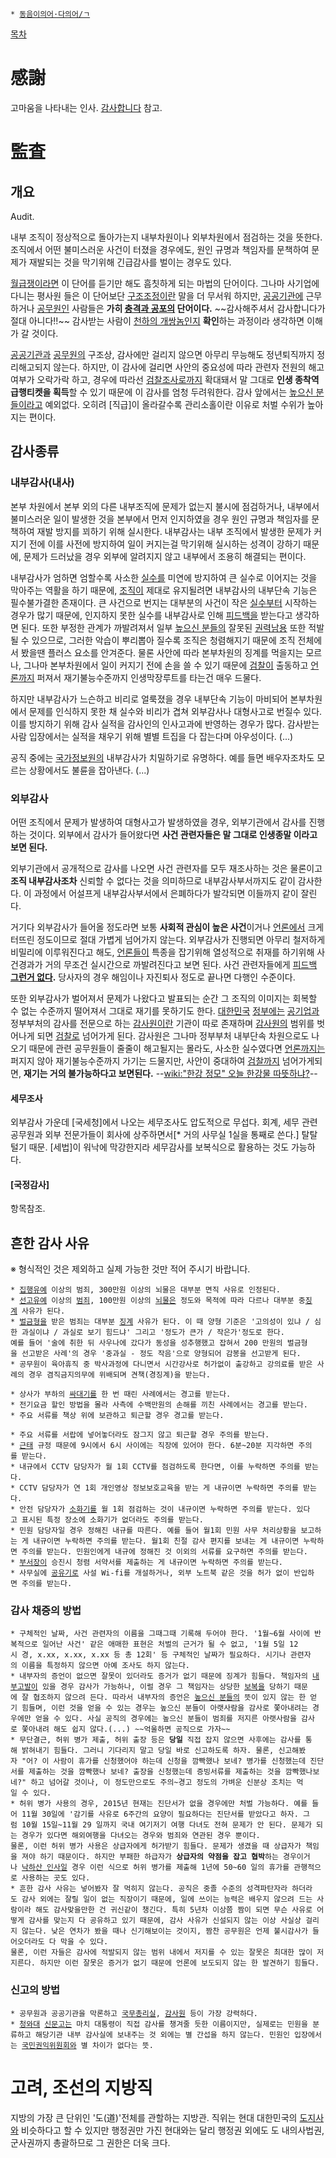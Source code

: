  * [[동음이의어·다의어/ㄱ]]

[[목차]]

= 感謝 =
고마움을 나타내는 인사. [[감사합니다]] 참고.

= 監査 =
== 개요 ==
Audit. 

내부 조직이 정상적으로 돌아가는지 내부차원이나 외부차원에서 점검하는 것을 뜻한다. 조직에서 어떤 불미스러운 사건이 터졌을 경우에도, 원인 규명과 책임자를 문책하여 문제가 재발되는 것을 막기위해 긴급감사를 벌이는 경우도 있다.

[[월급쟁이]]라면 이 단어를 듣기만 해도 흠칫하게 되는 마법의 단어이다. 그나마 사기업에 다니는 평사원 들은 이 단어보단 [[구조조정]]이란 말을 더 무서워 하지만, [[공공기관]]에 근무하거나 [[공무원]]인 사람들은 '''가히 [[충격과 공포]]의 단어이다.''' ~~감사해주셔서 감사합니다가 절대 아니다!!~~ 감사받는 사람이 [[천하의 개쌍놈들|천하의 개쌍놈]]인지 '''확인'''하는 과정이라 생각하면 이해가 갈 것이다.

[[공공기관]]과 [[공무원]]의 구조상, 감사에만 걸리지 않으면 아무리 무능해도 정년퇴직까지 정리해고되지 않는다. 하지만, 이 감사에 걸리면 사안의 중요성에 따라 관련자 전원의 해고여부가 오락가락 하고, 경우에 따라선 [[검찰]]조사로까지 확대돼서 말 그대로 '''인생 종착역 급행티켓을 획득'''할 수 있기 때문에 이 감사를 엄청 두려워한다. 감사 앞에서는 [[높으신 분들]]이라고 예외없다. 오히려 [직급]이 올라갈수록 관리소홀이란 이유로 처벌 수위가 높아지는 편이다.

== 감사종류 ==
=== 내부감사(내사) ===
본부 차원에서 본부 외의 다른 내부조직에 문제가 없는지 불시에 점검하거나, 내부에서 불미스러운 일이 발생한 것을 본부에서 먼저 인지하였을 경우 원인 규명과 책임자를 문책하여 재발 방지를 꾀하기 위해 실시한다. 내부감사는 내부 조직에서 발생한 문제가 커지기 전에 이를 사전에 방지하여 일이 커지는걸 막기위해 실시하는 성격이 강하기 때문에, 문제가 드러났을 경우 외부에 알려지지 않고 내부에서 조용히 해결되는 편이다.

내부감사가 엄하면 엄할수록 사소한 [[실수]]를 미연에 방지하여 큰 실수로 이어지는 것을 막아주는 역활을 하기 때문에, [[조직]]이 제대로 유지될려면 내부감사의 내부단속 기능은 필수불가결한 존재이다. 큰 사건으로 번지는 대부분의 사건이 작은 [[실수]]부터 시작하는 경우가 많기 때문에, 인지하지 못한 실수를 내부감사로 인해 [[피드백]]을 받는다고 생각하면 된다. 또한 부정한 관계가 까발려져서 일부 [[높으신 분들]]의 잘못된 [[권력]]남용 또한 적발될 수 있으므로, 그러한 악습이 뿌리뽑아 질수록 조직은 청렴해지기 때문에 조직 전체에서 봤을땐 플러스 요소를 안겨준다. 물론 사안에 따라 본부차원의 징계를 먹을지는 모르나, 그나마 본부차원에서 일이 커지기 전에 손을 쓸 수 있기 때문에 [[검찰]]이 출동하고 [[언론]]까지 퍼져서 재기불능수준까지 인생막장루트를 타는건 매우 드물다.

하지만 내부감사가 느슨하고 비리로 얼룩졌을 경우 내부단속 기능이 마비되어 본부차원에서 문제를 인식하지 못한 채 실수와 비리가 겹쳐 외부감사나 대형사고로 번질수 있다. 이를 방지하기 위해 감사 실적을 감사인의 인사고과에 반영하는 경우가 많다. 감사받는 사람 입장에서는 실적을 채우기 위해 별별 트집을 다 잡는다며 아우성이다. (...)

공직 중에는 [[국가정보원]]의 내부감사가 치밀하기로 유명하다. 예를 들면 배우자조차도 모르는 상황에서도 불륜을 잡아낸다. (...)

=== 외부감사 ===
어떤 조직에서 문제가 발생하여 대형사고가 발생하였을 경우, 외부기관에서 감사를 진행하는 것이다. 외부에서 감사가 들어왔다면 '''사건 관련자들은 말 그대로 인생종말 이라고 보면 된다.''' 

외부기관에서 공개적으로 감사를 나오면 사건 관련자를 모두 재조사하는 것은 물론이고 '''조직 내부감사조차''' 신뢰할 수 없다는 것을 의미하므로 내부감사부서까지도 같이 감사한다. 이 과정에서 어설프게 내부감사부서에서 은폐하다가 발각되면 이들까지 같이 잘린다.

거기다 외부감사가 들어올 정도라면 보통 '''사회적 관심이 높은 사건'''이거나 [[언론]]에서 크게 터뜨린 정도이므로 절대 가볍게 넘어가지 않는다. 외부감사가 진행되면 아무리 철저하게 비밀리에 이루워진다고 해도, [[언론]]들이 특종을 잡기위해 열성적으로 취재를 하기위해 사건경과가 거의 무조건 실시간으로 까발려진다고 보면 된다. 사건 관련자들에게 [[피드백]] '''[[그런거 없다]].''' 당사자의 경우 해임이나 자진퇴사 정도로 끝나면 다행인 수준이다.

또한 외부감사가 벌어져서 문제가 나왔다고 발표되는 순간 그 조직의 이미지는 회복할 수 없는 수준까지 떨어져서 그대로 재기를 못하기도 한다. [[대한민국]] [[정부]]에는 [[공기업]]과 정부부처의 감사를 전문으로 하는 [[감사원]]이란 기관이 따로 존재하며 [[감사원]]의 범위를 벗어나게 되면 [[검찰]]로 넘어가게 된다. 감사원은 그나마 정부부처 내부단속 차원으로도 나오기 때문에 관련 공무원들이 줄줄이 해고될지는 몰라도, 사소한 실수였다면 [[언론]]까지는 퍼지지 않아 재기불능수준까지 가기는 드물지만, 사안이 중대하여 [[검찰]]까지 넘어가게되면, '''재기는 거의 불가능하다고 보면된다.''' --[[wiki:"한강 정모" 오늘 한강물 따뜻하냐?]]--

==== 세무조사 ====
외부감사 가운데 [국세청]에서 나오는 세무조사도 압도적으로 무섭다. 회계, 세무 관련 공무원과 외부 전문가들이 회사에 상주하면서[* 거의 사무실 1실을 통째로 쓴다.] 탈탈 털기 때문. [세법]이 워낙에 막강한지라 세무감사를 보복식으로 활용하는 것도 가능하다.

==== [국정감사] ====
항목참조.

== 흔한 감사 사유 ==
※ 형식적인 것은 제외하고 실제 가능한 것만 적어 주시기 바랍니다.

 * [[집행유예]] 이상의 범죄, 300만원 이상의 뇌물은 대부분 면직 사유로 인정된다.
 * [[선고유예]] 이상의 [[범죄]], 100만원 이상의 [[뇌물]]은 정도와 목적에 따라 다르나 대부분 중[[징계]] 사유가 된다.
 * [[벌금]]형을 받은 범죄는 대부분 [[징계]] 사유가 된다. 이 때 양형 기준은 '고의성이 있냐 / 심한 과실이냐 / 과실로 보기 힘드냐' 그리고 '정도가 큰가 / 작은가'정도로 한다.
 예를 들어 '술에 취한 뒤 사우나에 갔다가 동성을 성추행했고 잡혀서 200 만원의 벌금형을 선고받은 사례'의 경우 '중과실 - 정도 작음'으로 양형되어 감봉을 선고받게 된다.
 * 공무원이 육아휴직 중 박사과정에 다니면서 시간강사로 허가없이 출강하고 강의료를 받은 사례의 경우 겸직금지의무에 위배되며 견책(경징계)을 받는다.

 * 상사가 부하의 [[싸대기]]를 한 번 때린 사례에서는 경고를 받는다.
 * 전기요금 할인 방법을 몰라 사측에 수백만원의 손해를 끼친 사례에서는 경고를 받는다.
 * 주요 서류를 책상 위에 보관하고 퇴근할 경우 경고를 받는다.

 * 주요 서류를 서랍에 넣어놓더라도 잠그지 않고 퇴근할 경우 주의를 받는다.
 * [[근태]] 규정 때문에 9시에서 6시 사이에는 직장에 있어야 한다. 6분~20분 지각하면 주의를 받는다.
 * 내규에서 CCTV 담당자가 월 1회 CCTV를 점검하도록 한다면, 이를 누락하면 주의를 받는다. 
 * CCTV 담당자가 연 1회 개인영상 정보보호교육을 받는 게 내규이면 누락하면 주의를 받는다.
 * 안전 담당자가 [[소화기]]를 월 1회 점검하는 것이 내규이면 누락하면 주의를 받는다. 있다고 표시된 특정 장소에 소화기가 없더라도 주의를 받는다.
 * 민원 담당자일 경우 정해진 내규를 따른다. 예를 들어 월1회 민원 사무 처리상황을 보고하는 게 내규이면 누락하면 주의를 받는다. 월1회 친절 감사 편지를 보내는 게 내규이면 누락하면 주의를 받는다. 민원인에게 내규에 정해진 것 이외의 서류를 요구하면 주의를 받는다.
 * [[부서장]]이 승진시 청렴 서약서를 제출하는 게 내규이면 누락하면 주의를 받는다.
 * 사무실에 [[공유기]]로 사설 Wi-fi를 개설하거나, 외부 노트북 같은 것을 허가 없이 반입하면 주의를 받는다.

=== 감사 채증의 방법 ===
 * 구체적인 날짜, 사건 관련자의 이름을 그때그때 기록해 두어야 한다. '1월~6월 사이에 반복적으로 일어난 사건' 같은 애매한 표현은 처벌의 근거가 될 수 없고, '1월 5일 12시 경, x.xx, x.xx, x.xx 등 총 12회' 등 구체적인 날짜가 필요하다. 시기나 관련자의 이름을 특정하지 않으면 아예 조사도 하지 않는다.
 * 내부자의 증언이 없으면 잘못이 있더라도 증거가 없기 때문에 징계가 힘들다. 책임자의 [[내부고발]]이 있을 경우 감사가 가능하나, 이럴 경우 그 책임자는 상당한 [[복수|보복]]을 당하기 때문에 잘 협조하지 않으려 든다. 따라서 내부자의 증언은 [[높으신 분들]]의 뜻이 있지 않는 한 얻기 힘들며, 이런 것을 얻을 수 있는 경우는 높으신 분들이 아랫사람을 감사로 쫓아내려는 경우에만 얻을 수 있다. 사실 공직의 경우에는 높으신 분들이 범죄를 저지른 아랫사람을 감사로 쫓아내려 해도 쉽지 않다.(...) ~~억울하면 공직으로 가자~~
 * 무단결근, 허위 병가 제출, 허위 출장 등은 '''당일''' 직접 잡지 않으면 사후에는 감사를 통해 밝혀내기 힘들다. 그러니 기다리지 말고 당일 바로 신고하도록 하자. 물론, 신고해봤자 "어? 이 사람이 휴가를 신청했어야 하는데 신청을 깜빡했나 보네? 병가를 신청했는데 진단서를 제출하는 것을 깜빡했나 보네? 출장을 신청했는데 증빙서류를 제출하는 것을 깜빡했나보네?" 하고 넘어갈 것이나, 이 정도만으로도 주의~경고 정도의 가벼운 신분상 조치는 먹일 수 있다.
 * 허위 병가 사용의 경우, 2015년 현재는 진단서가 없을 경우에만 처벌 가능하다. 예를 들어 11월 30일에 '감기를 사유로 6주간의 요양이 필요하다는 진단서를 받았다고 하자. 그럼 10월 15일~11월 29 일까지 국내 여기저기 여행 다녀도 전혀 문제가 안 된다. 문제가 되는 경우가 있다면 해외여행을 다녀오는 경우와 범죄와 연관된 경우 뿐이다.
 물론, 이런 허위 병가 사용은 상급자에게 허가받기 힘들다. 문제가 생겼을 때 상급자가 책임을 져야 하기 때문이다. 하지만 부패한 하급자가 '''상급자의 약점을 잡고 협박'''하는 경우이거나 [[낙하산 인사]]일 경우 이런 식으로 허위 병가를 제출해 1년에 50~60 일의 휴가를 관행적으로 사용하는 곳도 있다. 
 * 흔한 감사 사유는 넣어봤자 잘 먹히지 않는다. 공직은 중졸 수준의 성격파탄자라 하더라도 감사 외에는 잘릴 일이 없는 직장이기 때문에, 일에 쓰이는 능력은 배우지 않으려 드는 사람이라 해도 감사맞을만한 건 귀신같이 챙긴다. 특히 5년차 이상쯤 짬이 되면 무슨 사유로 어떻게 감사를 맞는지 다 공유하고 있기 때문에, 감사 사유가 신설되지 않는 이상 사실상 걸리지 않는다. 낮은 연차가 봤을 때나 신기해보이는 것이지, 짬찬 공무원은 언제 불시감사가 들어오더라도 다 막을 수 있다.
 물론, 이런 자들은 감사에 적발되지 않는 범위 내에서 저지를 수 있는 잘못은 최대한 많이 저지른다. 하지만 이런 잘못은 증거가 없기 때문에 언론에 보도되지 않는 한 발견하기 힘들다.

=== 신고의 방법 ===
 * 공무원과 공공기관을 막론하고 [[국무총리실]], [[감사원]] 등이 가장 강력하다.
 * [[청와대]] [[신문고]]는 마치 대통령이 직접 감사를 챙겨줄 듯한 이름이지만, 실제로는 민원을 분류하고 해당기관 내부 감사실에 보내주는 것 외에는 별 간섭을 하지 않는다. 민원인 입장에서는 [[국민권익위원회]]와 별 차이가 없다는 뜻.

= 고려, 조선의 지방직 =
지방의 가장 큰 단위인 '도(道)'전체를 관할하는 지방관. 직위는 현대 대한민국의 [[도지사]]와 비슷하다고 할 수 있지만 행정권만 가진 현대와는 달리  행정권 외에도 도 내의사법권, 군사권까지 총괄하므로 그 권한은 더욱 크다.
